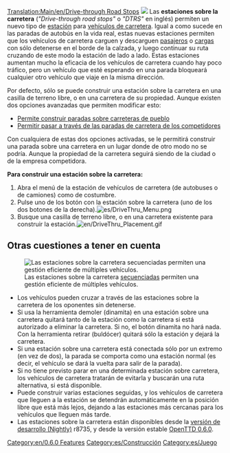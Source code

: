[[Translation:Main/en/Drive-through Road Stops]]
{{en/-}}
[[File:en/DriveThru Bus Stops.gif|left|]]
Las '''estaciones sobre la carretera''' (''"Drive-through road stops"'' o ''"DTRS"'' en inglés) permiten un nuevo tipo de [[Main/es/Estaciones|estación]] para [[Main/es/Vehículos de carretera|vehículos de carretera]].
Igual a como sucede en las paradas de autobús en la vida real, estas nuevas estaciones permiten que los vehículos de carretera carguen y descarguen [[Main/es/pasajeros|pasajeros]] o [[Main/es/Carga|cargas]] con sólo detenerse en el borde de la calzada, y luego continuar su ruta cruzando de este modo la estación de lado a lado.
Estas estaciones aumentan mucho la eficacia de los vehículos de carretera cuando hay poco tráfico, pero un vehículo que esté esperando en una parada bloqueará cualquier otro vehículo que viaje en la misma dirección.

Por defecto, sólo se puede construir una estación sobre la carretera en una casilla de terreno libre, o en una carretera de su propiedad. Aunque existen dos opciones avanzadas que permiten modificar esto:
*[[Main/en/Opciones avanzadas/Estaciones/Es#Permite construir paradas sobre carreteras de pueblo|Permite construir paradas sobre carreteras de pueblo]]
*[[Main/en/Opciones avanzadas/Estaciones/Es#Permitir pasar a través de las paradas de carretera de los competidores|Permitir pasar a través de las paradas de carretera de los competidores]]

Con cualquiera de estas dos opciones activadas, se le permitirá construir una parada sobre una carretera en un lugar donde de otro modo no se podría. Aunque la propiedad de la carretera seguirá siendo de la ciudad o de la empresa competidora.

'''Para construir una estación sobre la carretera:'''
#Abra el menú de la estación de vehículos de carretera (de autobuses o de camiones) como de costumbre.
#Pulse uno de los botón con la estación sobre la carretera (uno de los dos botones de la derecha).[[File:es/DriveThru Menu.png|none]]
#Busque una casilla de terreno libre, o en una carretera existente para construir la estación.[[File:en/DriveThru Placement.gif|none]]

==Otras cuestiones a tener en cuenta==
[[File:en/DriveThru Multiple.gif|frame|Las estaciones sobre la carretera [[Estaciones para vehículos de carretera/Es#Multi-estaciones|secuenciadas]] permiten una gestión eficiente de múltiples vehículos.]]
*Los vehículos pueden cruzar a través de las estaciones sobre la carretera de los oponentes sin detenerse.
*Si usa la herramienta demoler (dinamita) en una estación sobre una carretera quitará tanto de la estación como la carretera si está autorizado a eliminar la carretera. Si no, el botón dinamita no hará nada. Con la herramienta retirar (buldócer) quitará sólo la estación y dejará la carretera.
*Si una estación sobre una carretera está conectada sólo por un extremo (en vez de dos), la parada se comporta como una estación normal (es decir, el vehículo se dará la vuelta para salir de la parada).
*Si no tiene previsto parar en una determinada estación sobre carretera, los vehículos de carretera tratarán de evitarla y buscarán una ruta alternativa, si está disponible.
*Puede construir varias estaciones seguidas, y los vehículos de carretera que lleguen a la estación se detendrán automáticamente en la posición libre que está más lejos, dejando a las estaciones más cercanas para los vehículos que lleguen más tarde.
*Las estaciones sobre la carretera están disponibles desde la [[Main/es/Versión de desarrollo|versión de desarrollo (Nightly)]] r8735, y desde la versión estable [[Main/es/OpenTTD 0.6.0|OpenTTD 0.6.0]].

[[Category:en/0.6.0 Features]]
[[Category:es/Construcción]]
[[Category:es/Juego]]